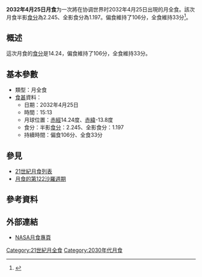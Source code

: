 {{future}}
{{Infobox lunar eclipse
| date        = 2032年4月25日
| time        = 15:13
| nature     = 月全食
| saros       = 122
| gamma           = -0.356
| magnitude      = 半影食分：2.245<br/>全影食分：1.197
| par_duration   = 106分
| tot_duration    = 33分
| chart               = <!-- 檔案不存在 Lunar eclipse chart close-2032Apr.png -->
}}
'''2032年4月25日月食'''为一次將在协调世界时2032年4月25日出現的月全食。該次月食半影[[食分|食分]]為2.245、全影食分為1.197。偏食維持了106分，全食維持33分<ref name="nasa_catalog_list">{{cite web|url=http://sunearth.gsfc.nasa.gov/eclipse/LEcat/LE2001-2100.html|title=Lunar Eclipses: 2001 to 2100|language=en|publisher=[[NASA|NASA]]|archiveurl=https://web.archive.org/web/19990202141830/http://sunearth.gsfc.nasa.gov/eclipse/LEcat/LE2001-2100.html|archivedate=1999-02-02|deadurl=yes|accessdate=2016-09-10}}</ref>。

== 概述 ==
這次月食的[[食分|食分]]是14.24，偏食維持了106分，全食維持33分。

== 基本參數 ==
{{NoteUTC}}
* 類型：月全食
*[[食甚|食甚]]資料：
** 日期：2032年4月25日
** 時間：15:13
** 月球位置：[[赤經|赤經]]14.24度、[[赤緯|赤緯]]-13.8度
** 食分：半影[[食分|食分]]：2.245、全影食分：1.197
** 持續時間：偏食106分、全食33分

== 參見 ==
{{portal box|天文學}}
* [[21世紀月食列表|21世紀月食列表]]
* [[月食的第122沙羅週期|月食的第122沙羅週期]]

== 參考資料 ==
{{reflist}}

== 外部連結 ==
* [http://eclipse.gsfc.nasa.gov/lunar.html NASA月食專頁]{{Wayback|url=http://eclipse.gsfc.nasa.gov/lunar.html |date=20181231235927 }}{{en icon}}
{{Lunar-eclipse-stub}}
{{月食}}

[[Category:21世紀月全食|Category:21世紀月全食]]
[[Category:2030年代月食|Category:2030年代月食]]